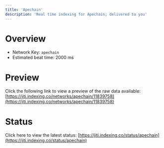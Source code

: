 ```yaml
---
title: 'Apechain'
description: 'Real time indexing for Apechain; delivered to you'
---
```


# Overview
- Network Key: `apechain`
- Estimated beat time: 2000 ms

# Preview
Click the following link to view a preview of the raw data available: [https://jiti.indexing.co/networks/apechain/11839758](https://jiti.indexing.co/networks/apechain/11839758)

# Status
Click here to view the latest status: [https://jiti.indexing.co/status/apechain](https://jiti.indexing.co/status/apechain)
